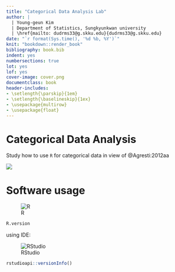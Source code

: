 ```yaml
---
title: "Categorical Data Analysis Lab"
author: |
  | Young-geun Kim
  | Department of Statistics, Sungkyunkwan university
  | \href{mailto: dudrms33@g.skku.edu}{dudrms33@g.skku.edu}
date: "`r format(Sys.time(), '%d %b, %Y')`"
knit: "bookdown::render_book"
bibliography: book.bib
indent: yes
numbersections: true
lot: yes
lof: yes
cover-image: cover.png
documentclass: book
header-includes:
- \setlength{\parskip}{1em}
- \setlength{\baselineskip}{1ex}
- \usepackage{multirow}
- \usepackage{float}
---
```


# Categorical Data Analysis {-}

Study how to use `R` for categorical data in view of @Agresti:2012aa

![](cdaagresti.jpeg)

# Software usage {-}

![R](rproject.png)

```r
R.version
```

using IDE:

![RStudio](rstudioicon.png)

```r
rstudioapi::versionInfo()
```

